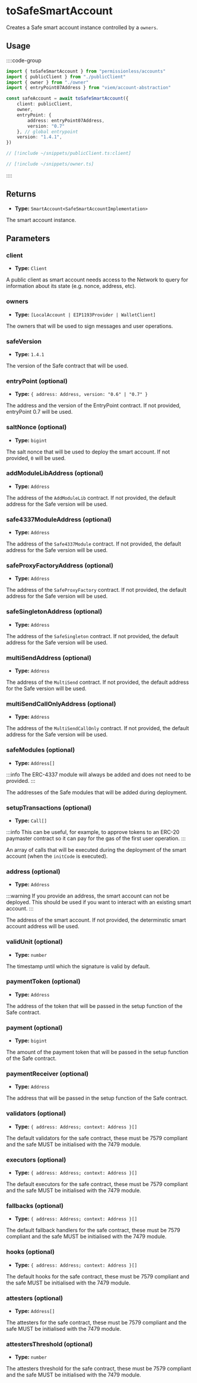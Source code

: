 
<VersionWarning version="0.2" />

# toSafeSmartAccount

Creates a Safe smart account instance controlled by a `owners`.

## Usage

::::code-group

```ts [example.ts]
import { toSafeSmartAccount } from "permissionless/accounts"
import { publicClient } from "./publicClient"
import { owner } from "./owner"
import { entryPoint07Address } from "viem/account-abstraction"

const safeAccount = await toSafeSmartAccount({
	client: publicClient,
	owner,
	entryPoint: {
		address: entryPoint07Address,
		version: "0.7"
	}, // global entrypoint
	version: "1.4.1",
})
```

```ts [publicClient.ts]
// [!include ~/snippets/publicClient.ts:client]
```

```ts [owner.ts]
// [!include ~/snippets/owner.ts]
```

::::

## Returns

- **Type:** `SmartAccount<SafeSmartAccountImplementation>`

The smart account instance.

## Parameters

### client
- **Type:** `Client`

A public client as smart account needs access to the Network to query for information about its state (e.g. nonce, address, etc).

### owners

- **Type:** `[LocalAccount | EIP1193Provider | WalletClient]`

The owners that will be used to sign messages and user operations.

### safeVersion

- **Type:** `1.4.1`

The version of the Safe contract that will be used.

### entryPoint (optional)

- **Type:** `{ address: Address, version: "0.6" | "0.7" }`

The address and the version of the EntryPoint contract. If not provided, entryPoint 0.7 will be used.

### saltNonce (optional)

- **Type:** `bigint`

The salt nonce that will be used to deploy the smart account. If not provided, `0` will be used.

### addModuleLibAddress (optional)

- **Type:** `Address`

The address of the `AddModuleLib` contract. If not provided, the default address for the Safe version will be used.

### safe4337ModuleAddress (optional)

- **Type:** `Address`

The address of the `Safe4337Module` contract. If not provided, the default address for the Safe version will be used.

### safeProxyFactoryAddress (optional)

- **Type:** `Address`

The address of the `SafeProxyFactory` contract. If not provided, the default address for the Safe version will be used.

### safeSingletonAddress (optional)

- **Type:** `Address`

The address of the `SafeSingleton` contract. If not provided, the default address for the Safe version will be used.

### multiSendAddress (optional)

- **Type:** `Address`

The address of the `MultiSend` contract. If not provided, the default address for the Safe version will be used.

### multiSendCallOnlyAddress (optional)

- **Type:** `Address`

The address of the `MultiSendCallOnly` contract. If not provided, the default address for the Safe version will be used.

### safeModules (optional)

- **Type:** `Address[]`

:::info
The ERC-4337 module will always be added and does not need to be provided.
:::

The addresses of the Safe modules that will be added during deployment.

### setupTransactions (optional)

- **Type:** `Call[]`

:::info
This can be useful, for example, to approve tokens to an ERC-20 paymaster contract so it can pay for the gas of the first user operation. 
:::

An array of calls that will be executed during the deployment of the smart account (when the `initCode` is executed).

### address (optional)

- **Type:** `Address`

:::warning
If you provide an address, the smart account can not be deployed. This should be used if you want to interact with an existing smart account.
:::

The address of the smart account. If not provided, the determinstic smart account address will be used.

### validUnit (optional)

- **Type:** `number`

The timestamp until which the signature is valid by default.

### paymentToken (optional)

- **Type:** `Address`

The address of the token that will be passed in the setup function of the Safe contract.

### payment (optional)

- **Type:** `bigint`

The amount of the payment token that will be passed in the setup function of the Safe contract.

### paymentReceiver (optional)

- **Type:** `Address`

The address that will be passed in the setup function of the Safe contract.

### validators (optional)

- **Type:** `{ address: Address; context: Address }[]`

The default validators for the safe contract, these must be 7579 compliant and the safe MUST be initialised with the 7479 module.

### executors (optional)

- **Type:** `{ address: Address; context: Address }[]`

The default executors for the safe contract, these must be 7579 compliant and the safe MUST be initialised with the 7479 module.

### fallbacks (optional)

- **Type:** `{ address: Address; context: Address }[]`

The default fallback handlers for the safe contract, these must be 7579 compliant and the safe MUST be initialised with the 7479 module.

### hooks (optional)

- **Type:** `{ address: Address; context: Address }[]`

The default hooks for the safe contract, these must be 7579 compliant and the safe MUST be initialised with the 7479 module.

### attesters (optional)

- **Type:** `Address[]`

The attesters for the safe contract, these must be 7579 compliant and the safe MUST be initialised with the 7479 module.

### attestersThreshold (optional)

- **Type:** `number`

The attesters threshold for the safe contract, these must be 7579 compliant and the safe MUST be initialised with the 7479 module.